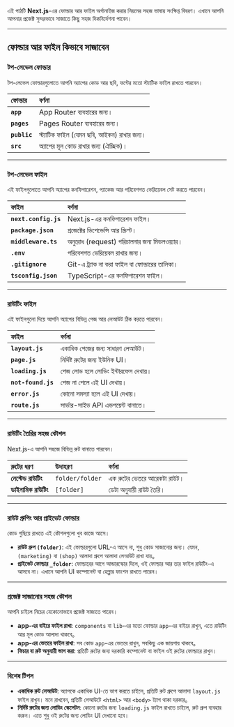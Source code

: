 এই পাঠটি **Next.js**-এর ফোল্ডার আর ফাইল অর্গানাইজ করার নিয়মের সহজ ভাষায় সংক্ষিপ্ত বিবরণ। এখানে আপনি আপনার প্রজেক্ট সুন্দরভাবে সাজাতে কিছু সহজ দিকনির্দেশনা পাবেন।

---

<AudioPlayer
  src="/audios/project-structure-next-app.wav"
  title="Next App এর প্রোজেক্ট স্ট্রাকচার অর্গানাইজ করা"
/>

## ফোল্ডার আর ফাইল কিভাবে সাজাবেন

### টপ-লেভেল ফোল্ডার

টপ-লেভেল ফোল্ডারগুলোতে আপনি অ্যাপের কোড আর ছবি, ফন্টের মতো স্ট্যাটিক ফাইল রাখতে পারবেন।

| ফোল্ডার      | বর্ণনা                                      |
| :----------- | :------------------------------------------ |
| **`app`**    | App Router ব্যবহারের জন্য।                  |
| **`pages`**  | Pages Router ব্যবহারের জন্য।                |
| **`public`** | স্ট্যাটিক ফাইল (যেমন ছবি, আইকন) রাখার জন্য। |
| **`src`**    | অ্যাপের মূল কোড রাখার জন্য (ঐচ্ছিক)।        |

---

### টপ-লেভেল ফাইল

এই ফাইলগুলোতে আপনি অ্যাপের কনফিগারেশন, প্যাকেজ আর পরিবেশগত ভেরিয়েবল সেট করতে পারবেন।

| ফাইল                 | বর্ণনা                                         |
| :------------------- | :--------------------------------------------- |
| **`next.config.js`** | Next.js-এর কনফিগারেশন ফাইল।                    |
| **`package.json`**   | প্রজেক্টের ডিপেন্ডেন্সি আর স্ক্রিপ্ট।          |
| **`middleware.ts`**  | অনুরোধ (request) পরিচালনার জন্য মিডলওয়্যার।   |
| **`.env`**           | পরিবেশগত ভেরিয়েবল রাখার জন্য।                 |
| **`.gitignore`**     | Git-এ ট্র্যাক না করা ফাইল বা ফোল্ডারের তালিকা। |
| **`tsconfig.json`**  | TypeScript-এর কনফিগারেশন ফাইল।                 |

---

### রাউটিং ফাইল

এই ফাইলগুলো দিয়ে আপনি অ্যাপের বিভিন্ন পেজ আর লেআউট ঠিক করতে পারবেন।

| ফাইল               | বর্ণনা                               |
| :----------------- | :----------------------------------- |
| **`layout.js`**    | একাধিক পেজের জন্য সাধারণ লেআউট।      |
| **`page.js`**      | নির্দিষ্ট রুটের জন্য ইউনিক UI।       |
| **`loading.js`**   | পেজ লোড হলে লোডিং ইন্টারফেস দেখায়।   |
| **`not-found.js`** | পেজ না পেলে এই UI দেখায়।             |
| **`error.js`**     | কোনো সমস্যা হলে এই UI দেখায়।         |
| **`route.js`**     | সার্ভার-সাইড API এন্ডপয়েন্ট বানাতে। |

---

### রাউটিং তৈরির সহজ কৌশল

Next.js-এ আপনি সহজে বিভিন্ন রুট বানাতে পারবেন।

| রুটের ধরণ           | উদাহরণ          | বর্ণনা                      |
| :------------------ | :-------------- | :-------------------------- |
| **নেস্টেড রাউটিং**  | `folder/folder` | এক রুটের ভেতরে আরেকটা রাউট। |
| **ডাইনামিক রাউটিং** | `[folder]`      | ডেটা অনুযায়ী রাউট তৈরি।     |

---

### রাউট গ্রুপিং আর প্রাইভেট ফোল্ডার

কোড গুছিয়ে রাখতে এই কৌশলগুলো খুব কাজে আসে।

- **রাউট গ্রুপ `(folder)`**: এই ফোল্ডারগুলো URL-এ আসে না, শুধু কোড সাজানোর জন্য। যেমন, `(marketing)` বা `(shop)` আলাদা গ্রুপে আলাদা লেআউট রাখা যায়。
- **প্রাইভেট ফোল্ডার `_folder`**: ফোল্ডারের আগে আন্ডারস্কোর দিলে, ওই ফোল্ডার আর তার ফাইল রাউটিং-এ আসবে না। এখানে আপনি UI কম্পোনেন্ট বা হেল্পার ফাংশন রাখতে পারেন।

---

### প্রজেক্ট সাজানোর সহজ কৌশল

আপনি চাইলে নিচের যেকোনোভাবে প্রজেক্ট সাজাতে পারেন।

- **app-এর বাইরে ফাইল রাখা**: `components` বা `lib`-এর মতো ফোল্ডার `app`-এর বাইরে রাখুন, এতে রাউটিং আর মূল কোড আলাদা থাকবে。
- **app-এর ভেতরে ফাইল রাখা**: সব কোড `app`-এর ভেতরে রাখুন, সবকিছু এক জায়গায় থাকবে。
- **ফিচার বা রুট অনুযায়ী ভাগ করা**: প্রতিটি রুটের জন্য দরকারি কম্পোনেন্ট বা ফাইল ওই রুটের ফোল্ডারে রাখুন।

---

### বিশেষ টিপস

- **একাধিক রুট লেআউট**: অ্যাপকে একাধিক UI-তে ভাগ করতে চাইলে, প্রতিটি রুট গ্রুপে আলাদা `layout.js` ফাইল রাখুন। মনে রাখবেন, প্রতিটি লেআউটে `<html>` আর `<body>` ট্যাগ থাকা দরকার。
- **নির্দিষ্ট রুটের জন্য লোডিং স্কেলেটন**: কোনো রুটের জন্য `loading.js` ফাইল রাখতে চাইলে, রুট গ্রুপ ব্যবহার করুন। এতে শুধু ওই রুটের জন্য লোডিং UI দেখানো হবে।
